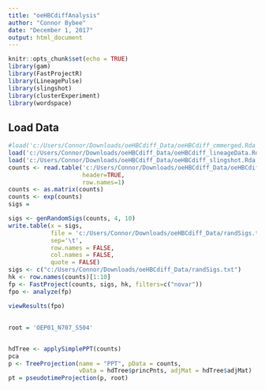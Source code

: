 ```yaml
---
title: "oeHBCdiffAnalysis"
author: "Connor Bybee"
date: "December 1, 2017"
output: html_document
---
```


```r
knitr::opts_chunk$set(echo = TRUE)
library(gam)
library(FastProjectR)
library(LineagePulse)
library(slingshot)
library(clusterExperiment)
library(wordspace)
```

## Load Data

```r
#load('c:/Users/Connor/Downloads/oeHBCdiff_Data/oeHBCdiff_cmmerged.Rda')
load('c:/Users/Connor/Downloads/oeHBCdiff_Data/oeHBCdiff_lineageData.Rda')
load('c:/Users/Connor/Downloads/oeHBCdiff_Data/oeHBCdiff_slingshot.Rda')
counts <- read.table('c:/Users/Connor/Downloads/oeHBCdiff_Data/oeHBCdiff_countsMatrix.txt', 
                     header=TRUE,
                     row.names=1)
counts <- as.matrix(counts)
counts <- exp(counts)
sigs =
```


```r
sigs <- genRandomSigs(counts, 4, 10)
write.table(x = sigs,
            file = 'c:/Users/Connor/Downloads/oeHBCdiff_Data/randSigs.txt',
            sep='\t',
            row.names = FALSE,
            col.names = FALSE,
            quote = FALSE)
sigs <- c("c:/Users/Connor/Downloads/oeHBCdiff_Data/randSigs.txt")
hk <- row.names(counts)[1:10]
fp <- FastProject(counts, sigs, hk, filters=c("novar"))
fpo <- analyze(fp)
```
```r
viewResults(fpo)
```
##
```r
root = 'OEP01_N707_S504'


hdTree <- applySimplePPT(counts)
pca
p <- TreeProjection(name = "PPT", pData = counts,
                    vData = hdTree$princPnts, adjMat = hdTree$adjMat)
pt = pseudotimeProjection(p, root)
```
